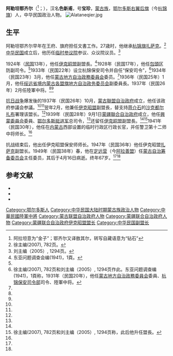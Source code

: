 {{Otheruses|other=名为阿拉坦敖其尔的其他人物|阿拉坦敖其尔}}
{{Infobox Officeholder
|姓名=阿拉坦瓦齊爾
|圖像=File:阿拉坦瓦齊爾.jpg
|圖像大小=200px
|圖像說明=  
|字    = 
|號    = 
|別名    = 
|出生日期 = 
|出生地點 = 
|逝世日期 = 
|逝世地點 = 
|死因    = 
|墓地    = 
|籍貫    = 
|政黨    = 
|parents  = 
|配偶   =
|伴侶    = 
|relatives  =  
|children  =  
|著作    = 
|past    = 
}}
'''阿勒坦鄂齐尔'''（{{mong|m=ᠠᠯᠲᠠᠨᠣᠴᠢᠷ|k=Алтаночир}}<ref>阿拉坦{{MongolUnicode|ᠠᠯᠲᠠᠨ  }}意为“金子”；鄂齐尔{{MongolUnicode|ᠣᠴᠢᠷ}}又译敖其尔，转写自藏语意为“钻石”</ref>；{{bd|1882年||1949年|4月16日}}），汉名'''色新甫'''，号'''宝珍'''，[[蒙古族|蒙古族]]，[[鄂尔多斯右翼后旗|鄂尔多斯右翼后旗]]（今[[杭锦旗|杭锦旗]]）人，中华民国政治人物。
[[File:Alataneqier.jpg|thumb]]
== 生平 ==
阿勒坦鄂齐尔早年在王府、旗府担任文書工作。27歳时，他继承[[杭锦旗|杭锦旗]][[扎萨克|扎萨克]]。<ref name=Xu>徐主编(2007), 782页。</ref>[[中华民国|中华民国]]成立后，他历任[[临时参议院|临时参议院]]参议、众议院议员。<ref name=Liu>刘主编（2005）, 1294页。</ref>

1924年（[[民国紀元|民国]]13年），他任[[伊克昭盟|伊克昭盟]]副盟長。<ref name=dongya>东亚问题调查会编(1941)，1頁。</ref>1928年（民国17年），他任[[包頭市|包頭]]区防副司令。<ref name=Xu/>1933年（民国22年）设立杭锦保安司令并自任“保安司令”，<ref>徐主编(2007), 782页和刘主编（2005）, 1294页作此。东亚问题调查编(1941)，1頁称，1931年（民国20年），他任[[蒙古地方自治政務委員会|蒙古地方自治政務委員会]]委員、[[杭锦保安司令部|杭锦保安司令部]]司令、陸軍中将。</ref>1934年（民国23年）3月，他任[[蒙古地方自治政務委員会|蒙古地方自治政務委員会]]委员。<ref name=Liu/>1936年（民国25年）1月，他任[[绥远省境内蒙古各盟旗地方自治政务委员会|绥远省境内蒙古各盟旗地方自治政务委员会]]副委員長。1937年（民国26年）2月任陸軍中将。<ref name=Xu/><ref name=dongya/>

[[抗日战争|抗日战争]]爆发後的1937年（民国26年）10月，[[蒙古聯盟自治政府|蒙古聯盟自治政府]]成立，他任该政府参議会参議。<ref name=Xu/><ref name=dongya/>翌年2月，他兼任[[伊克昭盟|伊克昭盟]]副盟長，替支持[[蒋介石|蒋介石]]的[[沙克都尔扎布|沙克都尔扎布]]署理该盟长。<ref name=dongya/>1939年（民国28年）9月1日[[蒙疆聯合自治政府|蒙疆聯合自治政府]]成立，他任[[興蒙委員会|興蒙委員会]]委員、[[鄂尔多斯挺进军|鄂尔多斯挺进军]]总司令，<ref name=Xu/>还留任[[伊克昭盟|伊克昭盟]]副盟長。<ref name=dongya/><ref>徐主编(2007), 782页和刘主编（2005）, 1294页称，此后他升任盟長。</ref>1941年（民国30年），他任在[[内蒙古|内蒙古]]西部设置的临时行政区行政长官，并任警卫第十二师中将师长。<ref name=Xu/>

抗战结束后，他出任伊克昭盟保安师师长。1947年（民国36年）他任伊克昭盟[[扎萨克|扎萨克]]副盟长。1949年（民国38年）春，他在[[定远营|定远营]]（今[[阿拉善盟|阿拉善盟]]）任[[蒙古自治筹备委员会|蒙古自治筹备委员会]]主任委员，其后于4月16日病逝。终年67岁。<ref name=Xu/><ref name=Liu/>

== 参考文献 ==
{{reflist}}
* <span style="font-size:90%;">{{Cite book|author = 徐友春主编|title = 民国人物大辞典 增訂版|year = 2007|publisher = 河北人民出版社|isbn = 978-7-202-03014-1}}</span>
* <span style="font-size:90%;">{{Cite book|author = 劉国銘主编|title = 中国国民党百年人物全书|year = 2005|publisher = 团结出版社|isbn = 7-80214-039-0}}</span>
* <span style="font-size:90%;">{{Cite book|author = 东亚问题调查会|title = 最新支那要人传|year = 1941|publisher = [[朝日新聞社|朝日新聞社]]|isbn = }}</span>
{{内蒙古行政长官}}
{{伊克昭盟盟长|蒙联}}
{{中華民國第二屆國會參議院議員}}
{{Authority control}}
[[Category:鄂尔多斯人|Category:鄂尔多斯人]]
[[Category:中华民国大陆时期蒙古族政治人物|Category:中华民国大陆时期蒙古族政治人物]]
[[Category:中華民國陸軍中將|Category:中華民國陸軍中將]]
[[Category:蒙古联盟自治政府人物|Category:蒙古联盟自治政府人物]]
[[Category:蒙疆联合自治政府人物|Category:蒙疆联合自治政府人物]]
[[Category:蒙疆联合自治政府伊克昭盟盟长|Category:蒙疆联合自治政府伊克昭盟盟长]]
[[Category:中华民国副盟长|Category:中华民国副盟长]]